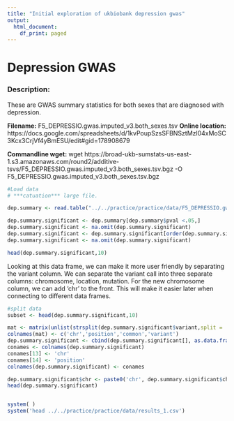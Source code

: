 ```yaml
---
title: "Initial exploration of ukbiobank depression gwas"
output:
  html_document:
    df_print: paged
---
```


# Depression GWAS

### Description:

These are GWAS summary statistics for both sexes that are diagnosed with depression.

**Filename:** F5_DEPRESSIO.gwas.imputed_v3.both_sexes.tsv
**Online location:** https://docs.google.com/spreadsheets/d/1kvPoupSzsSFBNSztMzl04xMoSC3Kcx3CrjVf4yBmESU/edit#gid=178908679

**Commandline wget:** wget https://broad-ukb-sumstats-us-east-1.s3.amazonaws.com/round2/additive-tsvs/F5_DEPRESSIO.gwas.imputed_v3.both_sexes.tsv.bgz -O F5_DEPRESSIO.gwas.imputed_v3.both_sexes.tsv.bgz

```r
#Load data 
# ***catuation*** large file.

dep.summary <- read.table("../../practice/practice/data/F5_DEPRESSIO.gwas.imputed_v3.both_sexes.tsv", header = TRUE, sep='\t')
```


```r
dep.summary.significant <- dep.summary[dep.summary$pval <.05,]
dep.summary.significant <- na.omit(dep.summary.significant)
dep.summary.significant <- dep.summary.significant[order(dep.summary.significant$pval),]
dep.summary.significant <- na.omit(dep.summary.significant)

head(dep.summary.significant,10)
```

Looking at this data frame, we can make it more user friendly by separating the variant column. We can separate the variant call into three separate columns: chromosome, location, mutation. For the new chromosome column, we can add 'chr' to the front. This will make it easier later when connecting to different data frames.

```r
#split data
subset <- head(dep.summary.significant,10)

mat <- matrix(unlist(strsplit(dep.summary.significant$variant,split = ':')), ncol = 4, byrow = T)
colnames(mat) <- c('chr','position','common','variant')
dep.summary.significant <- cbind(dep.summary.significant[], as.data.frame(mat)[,1:2])
conames <- colnames(dep.summary.significant)
conames[13] <- 'chr'
conames[14] <- 'position'
colnames(dep.summary.significant) <- conames

dep.summary.significant$chr <- paste0('chr', dep.summary.significant$chr)
head(dep.summary.significant)


system( )
system('head ../../practice/practice/data/results_1.csv')
```







